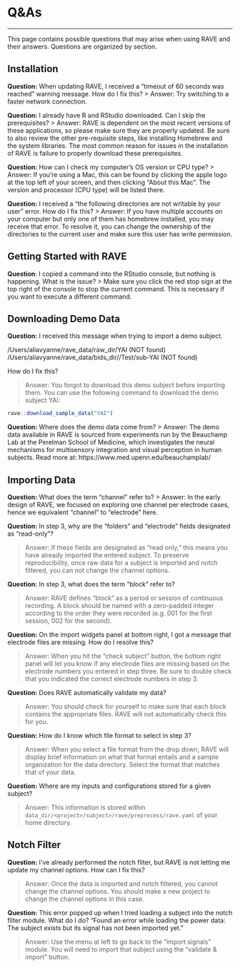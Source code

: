 # Q&As

--- 

This page contains possible questions that may arise when using RAVE and their answers. Questions are organized by section. 

## Installation
<!-- note: these are sourced from the troubleshooting section of my documentation, not sure if they're better placed here or in those troubleshooting sections --> 
**Question:** When updating RAVE, I received a “timeout of 60 seconds was reached” warning message. How do I fix this? 
> Answer: Try switching to a faster network connection. 

**Question:** I already have R and RStudio downloaded. Can I skip the prerequisites? 
> Answer: RAVE is dependent on the most recent versions of these applications, so please make sure they are properly updated. Be sure to also review the other pre-requisite steps, like installing Homebrew and the system libraries. The most common reason for issues in the installation of RAVE is failure to properly download these prerequisites. 

**Question:** How can I check my computer's OS version or CPU type? 
> Answer: If you're using a Mac, this can be found by clicking the apple logo at the top left of your screen, and then clicking "About this Mac". The version and processor (CPU type) will be listed there. 

**Question:** I received a “the following directories are not writable by your user” error. How do I fix this? 
> Answer: If you have multiple accounts on your computer but only one of them has homebrew installed, you may receive that error. To resolve it, you can change the ownership of the directories to the current user and make sure this user has write permission.

## Getting Started with RAVE

**Question**: I copied a command into the RStudio console, but nothing is happening. What is the issue? 
> Make sure you click the red stop sign at the top right of the console to stop the current command. This is necessary if you want to execute a different command. 

## Downloading Demo Data 

**Question:** I received this message when trying to import a demo subject. 

/Users/aliavyanne/rave_data/raw_dir/YAI (NOT found) /Users/aliavyanne/rave_data/bids_dir//Test/sub-YAI (NOT found)

How do I fix this? 

> Answer: You forgot to download this demo subject before importing them. You can use the following command to download the demo subject YAI: 

```r
rave::download_sample_data("YAI")
```

**Question:** Where does the demo data come from? 
> Answer: The demo data available in RAVE is sourced from experiments run by the Beauchamp Lab at the Perelman School of Medicine, which investigates the neural mechanisms for multisensory integration and visual perception in human subjects. Read more at: https://www.med.upenn.edu/beauchamplab/

## Importing Data

**Question:** What does the term "channel" refer to? 
> Answer: In the early design of RAVE, we focused on exploring one channel per electrode cases, hence we equivalent "channel" to "electrode" here. 

**Question:** In step 3, why are the "folders" and "electrode" fields designated as "read-only"?

> Answer: If these fields are designated as "read only," this means you have already imported the entered subject. To preserve reproducibility, once raw data for a subject is imported and notch filtered, you can not change the channel options. 

**Question:** In step 3, what does the term "block" refer to? 

> Answer: RAVE defines "block" as a period or session of continuous recording. A block should be named with a zero-padded integer according to the order they were recorded (e.g. 001 for the first session, 002 for the second). 

**Question:** On the import widgets panel at bottom right, I got a message that electrode files are missing. How do I resolve this? 

> Answer: When you hit the "check subject" button, the bottom right panel will let you know if any electrode files are missing based on the electrode numbers you entered in step three. Be sure to double check that you indicated the correct electrode numbers in step 3.

**Question:** Does RAVE automatically validate my data? 

> Answer: You should check for yourself to make sure that each block contains the appropriate files. RAVE will not automatically check this for you. 

**Question:** How do I know which file format to select in step 3? 

> Answer: When you select a file format from the drop down, RAVE will display brief information on what that format entails and a sample organization for the data directory. Select the format that matches that of your data. 

**Question:** Where are my inputs and configurations stored for a given subject? 

> Answer: This information is stored within `data_dir/<project>/subject>/rave/preprocess/rave.yaml` of your home directory. 

## Notch Filter

**Question:** I've already performed the notch filter, but RAVE is not letting me update my channel options. How can I fix this? 

> Answer: Once the data is imported and notch filtered, you cannot change the channel options. You should make a new project to change the channel options in this case.

**Question:** This error popped up when I tried loading a subject into the notch filter module. What do I do? "Found an error while loading the power data: The subject exists but its signal has not been imported yet." 

> Answer: Use the menu at left to go back to the "import signals" module. You will need to import that subject using the "validate & import" button. 

